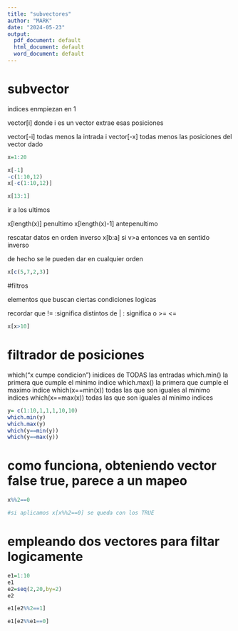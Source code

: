 ```yaml
---
title: "subvectores"
author: "MARK"
date: "2024-05-23"
output:
  pdf_document: default
  html_document: default
  word_document: default
---
```


# subvector

indices enmpiezan en 1

vector[i] donde i es un vector extrae esas posiciones

vector[-i] todas menos la intrada i
vector[-x] todas menos las posiciones del vector dado

```r
x=1:20

x[-1]
-c(1:10,12)
x[-c(1:10,12)]

x[13:1]

```
ir a los ultimos

x[length(x)]  penultimo
x[length(x)-1] antepenultimo

rescatar datos en orden inverso
x[b:a] si v>a entonces va en sentido inverso

de hecho se le pueden dar en cualquier orden

```r
x[c(5,7,2,3)]

```



#filtros

elementos que buscan ciertas condiciones logicas


recordar que 
!= :significa distintos de
| : significa o
>=
<=

```r
x[x>10]
```

# filtrador de posiciones

which("x cumpe condicion") inidices de TODAS las entradas
which.min()  la primera que cumple el minimo indice
which.max() la primera que cumple el maximo indice
which(x==min(x)) todas las que son iguales al minimo indices
which(x==max(x)) todas las que son iguales al minimo indices

```r
y= c(1:10,1,1,1,10,10)
which.min(y)  
which.max(y) 
which(y==min(y)) 
which(y==max(y)) 

```

# como funciona, obteniendo vector false true, parece a un mapeo


```r
x%%2==0

#si aplicamos x[x%%2==0] se queda con los TRUE 

```
# empleando dos vectores para filtar logicamente

```r
e1=1:10
e1
e2=seq(2,20,by=2)
e2

e1[e2%%2==1]

e1[e2%%e1==0]


```


